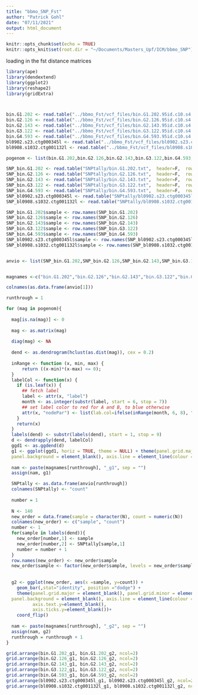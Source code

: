 ```yaml
---
title: "bbmo_SNP_Fst"
author: "Patrick Gohl"
date: "07/11/2021"
output: html_document
---
```


```r
knitr::opts_chunk$set(echo = TRUE)
knitr::opts_knit$set(root.dir = "~/Documents/Masters_Upf/ICM/bbmo_SNP")
```



loading in the fst distance matrices
```r

library(ape)
library(dendextend)
library(ggplot2)
library(reshape2)
library(gridExtra)



bin.G1.202 <- read.table("../bbmo_Fst/vcf_files/bin.G1.202.95id.c10.s4.fst.txt",  header=T,  row.names=1)
bin.G2.126 <- read.table("../bbmo_Fst/vcf_files/bin.G2.126.95id.c10.s4.fst.txt",  header=T,  row.names=1)
bin.G2.143 <- read.table("../bbmo_Fst/vcf_files/bin.G2.143.95id.c10.s4.fst.txt",  header=T,  row.names=1)
bin.G3.122 <- read.table("../bbmo_Fst/vcf_files/bin.G3.122.95id.c10.s4.fst.txt",  header=T,  row.names=1)
bin.G4.593 <- read.table("../bbmo_Fst/vcf_files/bin.G4.593.95id.c10.s4.fst.txt",  header=T,  row.names=1)
bl0902.s23.ctg000345l <- read.table("../bbmo_Fst/vcf_files/bl0902.s23.ctg000345l.95id.c10.s4.fst.txt",  header=T,  row.names=1)
bl0908.s1032.ctg001132l <- read.table("../bbmo_Fst/vcf_files/bl0908.s1032.ctg001132l.95id.c10.s4.fst.txt",  header=T,  row.names=1)

pogenom <- list(bin.G1.202,bin.G2.126,bin.G2.143,bin.G3.122,bin.G4.593,bl0902.s23.ctg000345l,bl0908.s1032.ctg001132l)


```



```r
SNP_bin.G1.202 <- read.table("SNPtally/bin.G1.202.txt",  header=F,  row.names=1)
SNP_bin.G2.126 <- read.table("SNPtally/bin.G2.126.txt",  header=F,  row.names=1)
SNP_bin.G2.143 <- read.table("SNPtally/bin.G2.143.txt",  header=F,  row.names=1)
SNP_bin.G3.122 <- read.table("SNPtally/bin.G3.122.txt",  header=F,  row.names=1)
SNP_bin.G4.593 <- read.table("SNPtally/bin.G4.593.txt",  header=F,  row.names=1)
SNP_bl0902.s23.ctg000345l <- read.table("SNPtally/bl0902.s23.ctg000345l.txt",  header=F,  row.names=1)
SNP_bl0908.s1032.ctg001132l <- read.table("SNPtally/bl0908.s1032.ctg001132l.txt",  header=F,  row.names=1)

SNP_bin.G1.202$sample <- row.names(SNP_bin.G1.202)
SNP_bin.G2.126$sample <- row.names(SNP_bin.G2.126)
SNP_bin.G2.143$sample <- row.names(SNP_bin.G2.143)
SNP_bin.G3.122$sample <- row.names(SNP_bin.G3.122)
SNP_bin.G4.593$sample <- row.names(SNP_bin.G4.593)
SNP_bl0902.s23.ctg000345l$sample <- row.names(SNP_bl0902.s23.ctg000345l)
SNP_bl0908.s1032.ctg001132l$sample <- row.names(SNP_bl0908.s1032.ctg001132l)


anvio <- list(SNP_bin.G1.202,SNP_bin.G2.126,SNP_bin.G2.143,SNP_bin.G3.122,SNP_bin.G4.593,SNP_bl0902.s23.ctg000345l,SNP_bl0908.s1032.ctg001132l)


magnames <-c("bin.G1.202","bin.G2.126","bin.G2.143","bin.G3.122","bin.G4.593","bl0902.s23.ctg000345l","bl0908.s1032.ctg001132l")

colnames(as.data.frame(anvio[1]))

```


```r
runthrough = 1

for (mag in pogenom){
  
  mag[is.na(mag)] <- 0
  
  mag <- as.matrix(mag)
  
  diag(mag) <- NA
  
  dend <- as.dendrogram(hclust(as.dist(mag)), cex = 0.2)
  
  inRange <- function (x, min, max) {
      return ((x-min)*(x-max) <= 0);
  }
  labelCol <- function(x) {
    if (is.leaf(x)) {
      ## fetch label
      label <- attr(x, "label") 
      month <- as.integer(substr(label, start = 6, stop = 7))
      ## set label color to red for A and B, to blue otherwise
      attr(x, "nodePar") <- list(lab.col=ifelse(inRange(month, 6, 8), "red", ifelse(inRange(month, 9, 11), "yellow",ifelse(inRange(month, 3, 5), "green","blue"))))
    }
    return(x)
  }
  labels(dend) <- substr(labels(dend), start = 1, stop = 9)
  d <- dendrapply(dend, labelCol)
  ggd1 <- as.ggdend(d)
  g1 <- ggplot(ggd1, horiz = TRUE, theme = NULL) + theme(panel.grid.major = element_blank(), panel.grid.minor = element_blank(),
  panel.background = element_blank(), axis.line = element_line(colour = "black"))
  
  nam <- paste(magnames[runthrough], "_g1", sep = "")
  assign(nam, g1)

  SNPtally <- as.data.frame(anvio[runthrough])
  colnames(SNPtally) <- "count"
  
  number = 1
  
  N <- 140
  new_order = data.frame(sample = character(N), count = numeric(N))
  colnames(new_order) <- c("sample", "count")
  number <- 1
  for(sample in labels(dend)){
    new_order[number,1] <- sample
    new_order[number,2] <- SNPtally[sample,1]
    number = number + 1 
  }
  row.names(new_order) <- new_order$sample
  new_order$sample <- factor(new_order$sample, levels = new_order$sample)
  
  
  g2 <- ggplot(new_order, aes(x =sample, y=count)) +
    geom_bar(,stat="identity", position ="dodge") + 
    theme(panel.grid.major = element_blank(), panel.grid.minor = element_blank(),
  panel.background = element_blank(), axis.line = element_line(colour = "black"),axis.title.y=element_blank(),
          axis.text.y=element_blank(),
          axis.ticks.y=element_blank())+ 
    coord_flip()
  
  nam <- paste(magnames[runthrough], "_g2", sep = "")
  assign(nam, g2)
  runthrough = runthrough + 1
}

```

```r


grid.arrange(bin.G1.202_g1, bin.G1.202_g2, ncol=2)
grid.arrange(bin.G2.126_g1, bin.G2.126_g2, ncol=2)
grid.arrange(bin.G2.143_g1, bin.G2.143_g2, ncol=2)
grid.arrange(bin.G3.122_g1, bin.G3.122_g2, ncol=2)
grid.arrange(bin.G4.593_g1, bin.G4.593_g2, ncol=2)
grid.arrange(bl0902.s23.ctg000345l_g1, bl0902.s23.ctg000345l_g2, ncol=2)
grid.arrange(bl0908.s1032.ctg001132l_g1, bl0908.s1032.ctg001132l_g2, ncol=2)



```